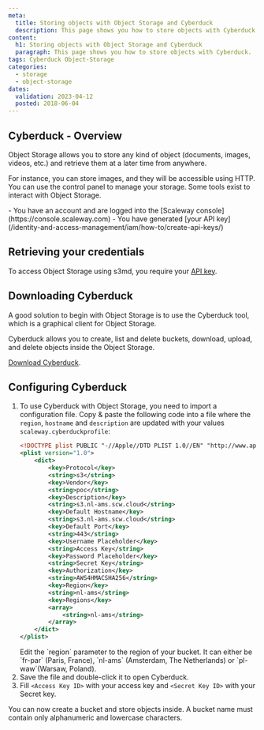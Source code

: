 ```yaml
---
meta:
  title: Storing objects with Object Storage and Cyberduck
  description: This page shows you how to store objects with Cyberduck.
content:
  h1: Storing objects with Object Storage and Cyberduck
  paragraph: This page shows you how to store objects with Cyberduck.
tags: Cyberduck Object-Storage
categories:
  - storage
  - object-storage
dates:
  validation: 2023-04-12
  posted: 2018-06-04
---
```


## Cyberduck - Overview

Object Storage allows you to store any kind of object (documents, images, videos, etc.) and retrieve them at a later time from anywhere.

For instance, you can store images, and they will be accessible using HTTP.
You can use the control panel to manage your storage. Some tools exist to interact with Object Storage.

<Macro id="iam-requirements" />

<Message type="requirement">
  - You have an account and are logged into the [Scaleway console](https://console.scaleway.com)
  - You have generated [your API key](/identity-and-access-management/iam/how-to/create-api-keys/)
</Message>


## Retrieving your credentials

To access Object Storage using s3md, you require your [API key](/identity-and-access-management/iam/how-to/create-api-keys/).

## Downloading Cyberduck

A good solution to begin with Object Storage is to use the Cyberduck tool, which is a graphical client for Object Storage.

Cyberduck allows you to create, list and delete buckets, download, upload, and delete objects inside the Object Storage.

[Download Cyberduck](https://cyberduck.io/).

## Configuring Cyberduck

1. To use Cyberduck with Object Storage, you need to import a configuration file. Copy & paste the following code into a file where the `region`, `hostname` and `description` are updated with your values `scaleway.cyberduckprofile`:
    ```xml
    <!DOCTYPE plist PUBLIC "-//Apple//DTD PLIST 1.0//EN" "http://www.apple.com/DTDs/PropertyList-1.0.dtd">
    <plist version="1.0">
        <dict>
            <key>Protocol</key>
            <string>s3</string>
            <key>Vendor</key>
            <string>poc</string>
            <key>Description</key>
            <string>s3.nl-ams.scw.cloud</string>
            <key>Default Hostname</key>
            <string>s3.nl-ams.scw.cloud</string>
            <key>Default Port</key>
            <string>443</string>
            <key>Username Placeholder</key>
            <string>Access Key</string>
            <key>Password Placeholder</key>
            <string>Secret Key</string>
            <key>Authorization</key>
            <string>AWS4HMACSHA256</string>
            <key>Region</key>
            <string>nl-ams</string>
            <key>Regions</key>
            <array>
                <string>nl-ams</string>
            </array>
        </dict>
    </plist>
    ```
    <Message type="important">
      Edit the `region` parameter to the region of your bucket. It can either be `fr-par` (Paris, France), `nl-ams` (Amsterdam, The Netherlands) or `pl-waw`(Warsaw, Poland).
    </Message>
2. Save the file and double-click it to open Cyberduck.
3. Fill `<Access Key ID>` with your access key and `<Secret Key ID>` with your Secret key.
    <Lightbox src="scaleway-cyberduckprofile.webp" alt="" />

You can now create a bucket and store objects inside.
<Message type="note">
  A bucket name must contain only alphanumeric and lowercase characters.
</Message>